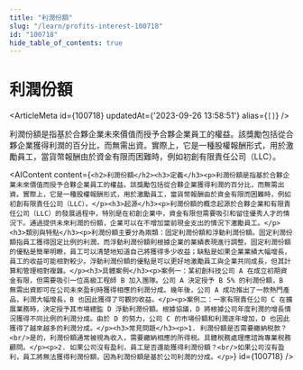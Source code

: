 ```yaml
---
title: "利潤份額"
slug: "/learn/profits-interest-100718"
id: "100718"
hide_table_of_contents: true
---
```



# 利潤份額

<ArticleMeta id={100718} updatedAt={'2023-09-26 13:58:51'} alias={`[]`} />
<div className='border-solid border-b border-t-0 my-4 border-[var(--ifm-color-gray-300)]' />

利潤份額是指基於合夥企業未來價值而授予合夥企業員工的權益。該獎勵包括從合夥企業獲得利潤的百分比，而無需出資。實際上，它是一種股權報酬形式，用於激勵員工，當貨幣報酬由於資金有限而困難時，例如初創有限責任公司（LLC）。

<AIContent content={`<h2>利潤份額</h2><h3>定義</h3><p>利潤份額是指基於合夥企業未來價值而授予合夥企業員工的權益。該獎勵包括從合夥企業獲得利潤的百分比，而無需出資。實際上，它是一種股權報酬形式，用於激勵員工，當貨幣報酬由於資金有限而困難時，例如初創有限責任公司（LLC）。</p><h3>起源</h3><p>利潤份額的概念起源於合夥企業和有限責任公司（LLC）的發展過程中，特別是在初創企業中，資金有限但需要吸引和留住優秀人才的情況下。通過提供未來利潤的份額，企業可以在不增加當前現金支出的情況下激勵員工。</p><h3>類別與特點</h3><p>利潤份額主要分為兩類：固定利潤份額和浮動利潤份額。固定利潤份額指員工獲得固定比例的利潤，而浮動利潤份額則根據企業的業績表現進行調整。固定利潤份額的優點是簡單明瞭，員工可以清楚地知道自己將獲得多少收益；缺點是如果企業業績大幅增長，員工的收益可能相對較少。浮動利潤份額的優點是可以更好地激勵員工與企業共同成長，但其計算和管理相對複雜。</p><h3>具體案例</h3><p>案例一：某初創科技公司 A 在成立初期資金有限，但需要吸引一位高級工程師 B 加入團隊。公司 A 決定授予 B 5% 的利潤份額，B 無需出資即可在公司未來盈利時獲得相應的利潤分成。幾年後，公司 A 成功推出了一款熱門產品，利潤大幅增長，B 也因此獲得了可觀的收益。</p><p>案例二：一家有限責任公司 C 在擴展業務時，決定授予其市場總監 D 浮動利潤份額。根據協議，D 將根據公司年度利潤的增長情況獲得不同比例的利潤分成。由於 D 的努力，公司 C 的市場份額和利潤逐年增加，D 也因此獲得了越來越多的利潤分成。</p><h3>常見問題</h3><p>1. 利潤份額是否需要繳納税款？<br/>是的，利潤份額通常被視為收入，需要繳納相應的所得税。具體税務處理應諮詢專業税務顧問。</p><p>2. 如果公司沒有盈利，員工是否還能獲得利潤份額？<br/>如果公司沒有盈利，員工將無法獲得利潤份額，因為利潤份額是基於公司利潤的分成。</p>`} id={100718} />
